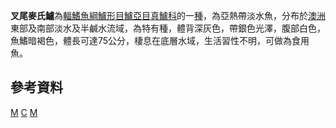 {{Speciesbox 
| taxon = Macquaria colonorum
| authority = [[Günther|Günther]], 1963
| status = NE
| status_system = IUCN3.1
| synonyms = *''Lates colonorum'', Günther, 1863
* ''Percalates colonorum'', Günther, 1863
* ''Lates antarcticus'', Günther, 1863
|}}

'''叉尾麥氏鱸'''為[[輻鰭魚綱|輻鰭魚綱]][[鱸形目|鱸形目]][[鱸亞目|鱸亞目]][[真鱸科|真鱸科]]的一[[種|種]]，為亞熱帶淡水魚，分布於[[澳洲|澳洲]]東部及南部淡水及半鹹水流域，為特有種，體背深灰色，帶銀色光澤，腹部白色，魚鰭暗褐色，體長可達75公分，棲息在底層水域，生活習性不明，可做為食用魚。

==參考資料==
{{reflist}}
{{Taxonbar}}

[[Category:食用魚|M]]
[[Category:麥氏鱸屬|C]]
[[Category:1863年描述的鱼类|M]]
